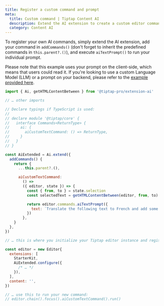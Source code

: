 ```yaml
---
title: Register a custom command and prompt
meta:
  title: Custom command | Tiptap Content AI
  description: Extend the AI extension to create a custom editor command and prompt for your Tiptap editor. Learn more in the docs!
  category: Content AI
---
```


To register your own AI commands, simply extend the AI extension, add your command in `addCommands()` (don't forget to inherit the predefined commands in `this.parent?.()`), and execute `aiTextPrompt()` to run your individual prompt.

Please note that this example uses your prompt on the client-side, which means that users could read it. If you're looking to use a custom Language Model (LLM) or a prompt on your backend, please refer to the [example provided here](/content-ai/custom-llms).

```js
import { Ai, getHTMLContentBetween } from '@tiptap-pro/extension-ai'

// … other imports

// Declare typings if TypeScript is used:
//
// declare module '@tiptap/core' {
//   interface Commands<ReturnType> {
//     ai: {
//       aiCustomTextCommand: () => ReturnType,
//     }
//   }
// }

const AiExtended = Ai.extend({
  addCommands() {
    return {
      ...this.parent?.(),

      aiCustomTextCommand:
        () =>
        ({ editor, state }) => {
          const { from, to } = state.selection
          const selectedText = getHTMLContentBetween(editor, from, to)

          return editor.commands.aiTextPrompt({
            text: `Translate the following text to French and add some emojis: ${selectedText}`,
          })
        },
    }
  },
})

// … this is where you initialize your Tiptap editor instance and register the extended extension

const editor = new Editor{
  extensions: [
    StarterKit,
    AiExtended.configure({
      /* … */
    }),
  ],
  content: '',
})

// … use this to run your new command:
// editor.chain().focus().aiCustomTextCommand().run()
```
